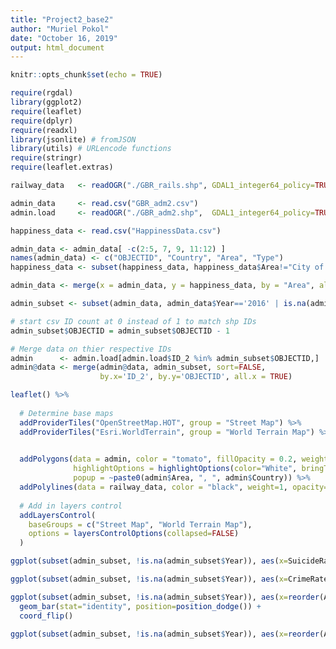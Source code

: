 ---
title: "Project2_base2"
author: "Muriel Pokol"
date: "October 16, 2019"
output: html_document
---

```{r setup, include=FALSE}
knitr::opts_chunk$set(echo = TRUE)
```

```{r setup2, include=FALSE}
require(rgdal)
library(ggplot2)
require(leaflet)
require(dplyr)
require(readxl)
library(jsonlite) # fromJSON
library(utils) # URLencode functions
require(stringr)
require(leaflet.extras)
```


```{r, data_load, results='hide'}
railway_data   <- readOGR("./GBR_rails.shp", GDAL1_integer64_policy=TRUE)  # for lines map

admin_data     <- read.csv("GBR_adm2.csv")                                 # for poly map
admin.load     <- readOGR("./GBR_adm2.shp",  GDAL1_integer64_policy=TRUE)  # for poly map  

happiness_data <- read.csv("HappinessData.csv")    
```

```{r, cleaning}
admin_data <- admin_data[ -c(2:5, 7, 9, 11:12) ]
names(admin_data) <- c("OBJECTID", "Country", "Area", "Type")
happiness_data <- subset(happiness_data, happiness_data$Area!="City of London")

admin_data <- merge(x = admin_data, y = happiness_data, by = "Area", all.x = TRUE)
```


```{r, merge}
admin_subset <- subset(admin_data, admin_data$Year=='2016' | is.na(admin_data$Year))

# start csv ID count at 0 instead of 1 to match shp IDs
admin_subset$OBJECTID = admin_subset$OBJECTID - 1

# Merge data on thier respective IDs
admin      <- admin.load[admin.load$ID_2 %in% admin_subset$OBJECTID,]
admin@data <- merge(admin@data, admin_subset, sort=FALSE,
                    by.x='ID_2', by.y='OBJECTID', all.x = TRUE)
```


```{r, polygons}
leaflet() %>% 
  
  # Determine base maps
  addProviderTiles("OpenStreetMap.HOT", group = "Street Map") %>%
  addProviderTiles("Esri.WorldTerrain", group = "World Terrain Map") %>%

  
  addPolygons(data = admin, color = "tomato", fillOpacity = 0.2, weight=2,
              highlightOptions = highlightOptions(color="White", bringToFront=TRUE),
              popup = ~paste0(admin$Area, ", ", admin$Country)) %>%
  addPolylines(data = railway_data, color = "black", weight=1, opacity=1) %>%
  
  # Add in layers control
  addLayersControl(
    baseGroups = c("Street Map", "World Terrain Map"),
    options = layersControlOptions(collapsed=FALSE)
  )
```

```{r}
ggplot(subset(admin_subset, !is.na(admin_subset$Year)), aes(x=SuicideRates, y=Happiness, color=as.integer(Happiness))) + geom_point()
```


```{r}
ggplot(subset(admin_subset, !is.na(admin_subset$Year)), aes(x=CrimeRates, y=Happiness, color=as.integer(Happiness))) + geom_point() 
```

```{r}
ggplot(subset(admin_subset, !is.na(admin_subset$Year)), aes(x=reorder(Area, desc(Happiness)), y=CrimeRates, fill=as.integer(Happiness))) + 
  geom_bar(stat="identity", position=position_dodge()) + 
  coord_flip()
```

```{r}
ggplot(subset(admin_subset, !is.na(admin_subset$Year)), aes(x=reorder(Area, desc(Happiness)), y=Happiness, fill=as.integer(Happiness))) + geom_bar(stat="identity", position=position_dodge()) + coord_flip()
```



